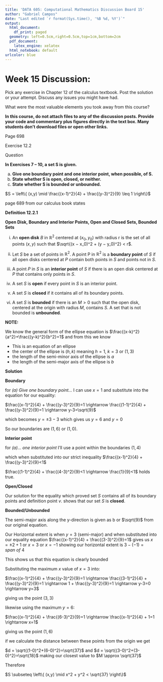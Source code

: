 ```yaml
---
title: 'DATA 605: Computational Mathematics Discussion Board 15'
author: "Gabriel Campos"
date: "Last edited `r format(Sys.time(), '%B %d, %Y')`"
output:
  html_document:
    df_print: paged
  geometry: left=0.5cm,right=0.5cm,top=1cm,bottom=2cm
  pdf_document:
    latex_engine: xelatex
  html_notebook: default
urlcolor: blue
---
```


# Week 15 Discussion:

Pick any exercise in Chapter 12 of the calculus textbook.  Post the solution or your attempt.  Discuss any issues you might have had.

What were the most valuable elements you took away from this course?  

**In this course, do not attach files to any of the discussion posts.  Provide your code and commentary plus figures directly in the text box.  Many students don't download files or open other links.**

Page 698

Exercise 12.2

Question

**In Exercises 7 – 10, a set S is given.**

(a) **Give one boundary point and one interior point, when possible, of S.**
(b) **State whether S is open, closed, or neither.**
(c) **State whether S is bounded or unbounded.**


$S = \left\{ (x,y) \mid \frac{(x-1)^2}{4} + \frac{(y-3)^2}{9} \leq 1 \right\}$

page 689 from our calculus book states

**Definition 12.2.1** 

**Open Disk, Boundary and Interior Points, Open and Closed Sets, Bounded Sets**

i. An **open disk** $B$ in $\mathbb{R}^2$ centered at $(x_0, y_0$) with radius r is the set of all points $(x, y)$ such that $\sqrt{(x − x_0)^2 + (y − y_0)^2} < r$.

ii. Let $S$ be a set of points in $\mathbb{R}^2$. A point P in $\mathbb{R}^2$ is a **boundary point** of $S$ if all open disks centered at $P$ contain both points in $S$ and points not in $S$.

iii. A point $P$ in $S$ is an **interior point** of $S$ if there is an open disk centered at $P$ that contains only points in $S$.

iv. A set $S$ is **open** if every point in $S$ is an interior point.

v. A set $S$ is **closed** if it contains all of its boundary points.

vi. A set $S$ is **bounded** if there is an $M > 0$ such that the open disk, centered at the origin with radius $M$, contains $S$. A set that is not bounded is **unbounded**.


**NOTE:**

We know the general form of the ellipse equation is $\frac{(x-k)^2}{a^2}+\frac{(y-k)^2}{b^2}=1$ and from this we know

- This is an equation of an ellipse
- the center of the ellipse is $(h,k)$ meaning $h=1, \ k=3$ or $(1,3)$
- the length of the semi-minor axis of the ellipse is $a$
- the length of the semi-major axis of the ellipse is $b$

**Solution**

**Boundary**

for *(a) Give one boundary point...* I can use $x=1$ and substitute into the equation for our equality:

$\frac{(x-1)^2}{4} + \frac{(y-3)^2}{9}=1 \rightarrow \frac{(1-1)^2}{4} + \frac{(y-3)^2}{9}=1 \rightarrow y-3=\sqrt{9}$

which becomes $y = \pm 3 - 3$ which gives us $y=6$ and $y=0$

So our boundaries are $(1,6)$ or $(1,0)$.

**Interior point**

for *(a)... one interior point* I'll use a point within the boundaries $(1,4)$

which when substituted into our strict inequality $\frac{(x-1)^2}{4} + \frac{(y-3)^2}{9}<1$

$\frac{(1-1)^2}{4} + \frac{(4-3)^2}{9}<1 \rightarrow \frac{1}{9}<1$ holds true.

**Open/Closed**

Our solution for the equality which proved set $S$ contains all of its boundary points and definition point $v.$ shows that our set $S$ is **closed**.

**Bounded/Unbounded**

The semi-major axis along the y-direction is given as b or $\sqrt{9}$ from our original equation.

Our Horizontal extent is when $y=3$ (semi-major) and when substituted into our equality equation $\frac{(x-1)^2}{4} + \frac{(3-3)^2}{9}=1$ 
gives us $x= \pm 2 +1$ or $x=3$ or $x=-1$ showing our horizontal extent is $3-(-1)=span \ of \ 4$

This shows us that this equation is clearly bounded

Substituting the maximum $x$ value of $x=3$ into:

$\frac{(x-1)^2}{4} + \frac{(y-3)^2}{9}=1 \rightarrow \frac{(3-1)^2}{4} + \frac{(y-3)^2}{9}=1 \rightarrow 1 + \frac{(y-3)^2}{9}=1 \rightarrow y-3=0 \rightarrow y=3$

giving us the point $(3,3)$

likewise using the maximum $y=6$:

$\frac{(x-1)^2}{4} + \frac{(6-3)^2}{9}=1 \rightarrow \frac{(x-1)^2}{4} + 1=1 \rightarrow x=1$

giving us the point $(1,6)$

if we calculate the distance between these points from the origin we get

$d = \sqrt{(1-0)^2+(6-0)^2}=\sqrt{37}$ and $d = \sqrt{(3-0)^2+(3-0)^2}=\sqrt{18}$ making our closest value to $M \approx \sqrt{37}$

Therefore

$S \subseteq \left\{ (x,y) \mid x^2 + y^2 < \sqrt{37} \right\}$


